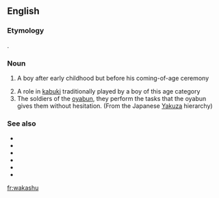 ==English==

===Etymology===
{{bor|en|ja|若衆||young person}}.

===Noun===
{{en-noun|wakashu}}

# {{lb|en|archaic}} A boy after early childhood but before his coming-of-age ceremony
# A role in [[kabuki]] traditionally played by a boy of this age category
# The soldiers of the [[oyabun]], they perform the tasks that the oyabun gives them without hesitation. (From the Japanese [[Yakuza]] hierarchy)

===See also===
* {{l|en|yakuza}}
* {{l|en|oyabun}}
* {{l|en|waka gashira}}
* {{l|en|shatei}}
* {{l|en|shatei gashira}}
* {{l|en|kyodai}}

[[fr:wakashu]]